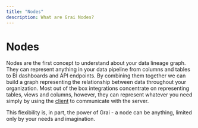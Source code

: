 ```yaml
---
title: "Nodes"
description: What are Grai Nodes?
---
```


# Nodes

Nodes are the first concept to understand about your data lineage graph.
They can represent anything in your data pipeline from columns and tables to BI dashboards and API endpoints.
By combining them together we can build a graph representing the relationship between data throughout your organization.
Most out of the box integrations concentrate on representing tables, views and columns, however, they can represent whatever you need simply by using the [client](/core/tooling/client) to communicate with the server.

This flexibility is, in part, the power of Grai - a node can be anything, limited only by your needs and imagination.
